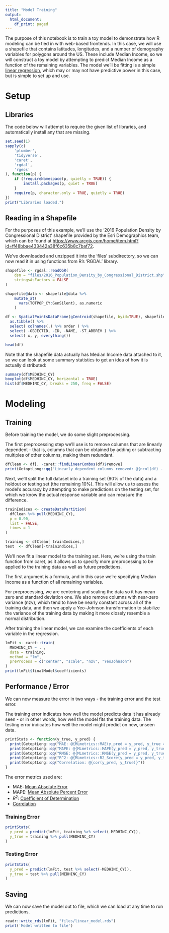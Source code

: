 ```yaml
---
title: "Model Training"
output:
  html_document:
    df_print: paged
---
```


The purpose of this notebook is to train a toy model to demonstrate how R modeling can be tied in with web-based frontends. In this case, we will use a shapefile that contains latitudes, longitudes, and a number of demography variables for polygons around the US. These include Median Income, so we will construct a toy model by attempting to predict Median Income as a function of the remaining variables. The model we'll be fitting is a simple [linear regression](http://r-statistics.co/Linear-Regression.html), which may or may not have predictive power in this case, but is simple to set up and use.

# Setup

## Libraries
The code below will attempt to require the given list of libraries, and automatically install any that are missing.
```r
set.seed(1)
sapply(c(
	'plumber',
	'tidyverse',
	'caret',
	'rgdal',
	'rgeos'
), function(p) {
	if (!requireNamespace(p, quietly = TRUE)) {
		install.packages(p, quiet = TRUE)
	}
	require(p, character.only = TRUE, quietly = TRUE)
})
print("Libraries loaded.")
```

## Reading in a Shapefile

For the purposes of this example, we'll use the '2016 Population Density by Congressional District' shapefile provided by the Esri Demographics team, which can be found at [https://www.arcgis.com/home/item.html?id=ff48bbae433442a38f6c635b8c7baf72](https://www.arcgis.com/home/item.html?id=ff48bbae433442a38f6c635b8c7baf72). 

We've downloaded and unzipped it into the 'files' subdirectory, so we can now read it in using functions from R's 'RGDAL' library.
```r
shapefile <- rgdal::readOGR(
	dsn = "files/2016_Population_Density_by_Congressional_District.shp",
	stringsAsFactors = FALSE
)

shapefile@data <- shapefile@data %>%
	mutate_at(
	  vars(TOTPOP_CY:GenSilent), as.numeric
	)

df <- SpatialPointsDataFrame(gCentroid(shapefile, byid=TRUE), shapefile@data) %>%
  as.tibble() %>%
  select( colnames(.) %>% order ) %>%
  select( -OBJECTID, -ID, -NAME, -ST_ABBREV ) %>%
  select( x, y, everything())

head(df)
```


Note that the shapefile data actually has Median Income data attached to it, so we can look at some summary statistics to get an idea of how it is actually distributed:
```r
summary(df$MEDHINC_CY)
boxplot(df$MEDHINC_CY, horizontal = TRUE)
hist(df$MEDHINC_CY, breaks = 250, freq = FALSE)
```

# Modeling

## Training

Before training the model, we do some slight preprocessing.

The first preprocessing step we'll use is to remove columns that are linearly dependent - that is, columns that can be obtained by adding or subtracting multiples of other columns, making them redundant.

```r
dfClean <- df[, -caret::findLinearCombos(df)$remove]
print(GetoptLong::qq("Linearly dependent columns removed: @{ncol(df) - ncol(dfClean)}"))
```

Next, we'll split the full dataset into a training set (90% of the data) and a holdout or testing set (the remaining 10%). This will allow us to assess the model's accuracy by attempting to make predictions on the testing set, for which we know the actual response variable and can measure the difference.

```r
trainIndices <- createDataPartition(
  dfClean %>% pull(MEDHINC_CY),
  p = 0.90,
  list = FALSE,
  times = 1
)

training <- dfClean[ trainIndices,]
test  <- dfClean[-trainIndices,]
```

We'll now fit a linear model to the training set. Here, we're using the train function from caret, as it allows us to specify more preprocessing to be applied to the training data as well as future predictions. 

The first argument is a formula, and in this case we're specifying Median Income as a function of all remaining variables.

For preprocessing, we are centering and scaling the data so it has mean zero and standard deviation one. We also remove columns with near-zero variance (nzv), which tend to have be nearly constant across all of the training data, and then we apply a Yeo-Johnson transformation to stabilize the variance of the training data by making it more closely resemble a normal distribution.

After training the linear model, we can examine the coefficients of each variable in the regression.

```r
lmFit <- caret::train(
  MEDHINC_CY ~ . , 
  data = training, 
  method = "lm",
  preProcess = c("center", "scale", "nzv", "YeoJohnson")
)
print(lmFit$finalModel$coefficients)
```


## Performance / Error

We can now measure the error in two ways - the training error and the test error.

The training error indicates how well the model predicts data it has already seen - or in other words, how well the model fits the training data. The testing error indicates how well the model might predict on new, unseen data.
```r
printStats <- function(y_true, y_pred) {
  print(GetoptLong::qq("MAE: @{MLmetrics::MAE(y_pred = y_pred, y_true = y_true) %>% round(4)}"))
  print(GetoptLong::qq("MAPE: @{MLmetrics::MAPE(y_pred = y_pred, y_true = y_true) %>% round(4)}"))
  print(GetoptLong::qq("RMSE: @{MLmetrics::RMSE(y_pred = y_pred, y_true = y_true) %>% round(4)}"))
  print(GetoptLong::qq("R^2: @{MLmetrics::R2_Score(y_pred = y_pred, y_true = y_true) %>% round(4)}"))
  print(GetoptLong::qq("Correlation: @{cor(y_pred, y_true)}"))
}
```

The error metrics used are:

* MAE: [Mean Absolute Error](https://en.wikipedia.org/wiki/Mean_absolute_error)
* MAPE: [Mean Absolute Percent Error](https://en.wikipedia.org/wiki/Mean_absolute_percentage_error)
* $R^2$: [Coefficient of Determination](https://en.wikipedia.org/wiki/Coefficient_of_determination)
* [Correlation](https://en.wikipedia.org/wiki/Correlation_and_dependence#Pearson's_product-moment_coefficient)

### Training Error
```r
printStats(
  y_pred = predict(lmFit, training %>% select(-MEDHINC_CY)),
  y_true = training %>% pull(MEDHINC_CY)
)
```

### Testing Error
```r
printStats(
  y_pred = predict(lmFit, test %>% select(-MEDHINC_CY)),
  y_true = test %>% pull(MEDHINC_CY)
)
```



## Saving

We can now save the model out to file, which we can load at any time to run predictions.
```r
readr::write_rds(lmFit, "files/linear_model.rds")
print('Model written to file')
```